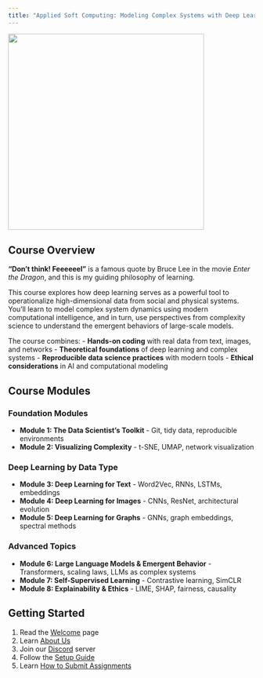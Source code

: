 ```yaml
---
title: "Applied Soft Computing: Modeling Complex Systems with Deep Learning"
---
```


![](legacy/logo.jpg){width=400px fig-align="center"}

## Course Overview

**"Don't think! Feeeeeel"** is a famous quote by Bruce Lee in the movie *Enter the Dragon*, and this is my guiding philosophy of learning.

This course explores how deep learning serves as a powerful tool to operationalize high-dimensional data from social and physical systems. You'll learn to model complex system dynamics using modern computational intelligence, and in turn, use perspectives from complexity science to understand the emergent behaviors of large-scale models.

The course combines:
- **Hands-on coding** with real data from text, images, and networks
- **Theoretical foundations** of deep learning and complex systems
- **Reproducible data science practices** with modern tools
- **Ethical considerations** in AI and computational modeling

## Course Modules

### Foundation Modules
- **Module 1: The Data Scientist's Toolkit** - Git, tidy data, reproducible environments
- **Module 2: Visualizing Complexity** - t-SNE, UMAP, network visualization

### Deep Learning by Data Type
- **Module 3: Deep Learning for Text** - Word2Vec, RNNs, LSTMs, embeddings
- **Module 4: Deep Learning for Images** - CNNs, ResNet, architectural evolution
- **Module 5: Deep Learning for Graphs** - GNNs, graph embeddings, spectral methods

### Advanced Topics
- **Module 6: Large Language Models & Emergent Behavior** - Transformers, scaling laws, LLMs as complex systems
- **Module 7: Self-Supervised Learning** - Contrastive learning, SimCLR
- **Module 8: Explainability & Ethics** - LIME, SHAP, fairness, causality

## Getting Started

1. Read the [Welcome](course/welcome.md) page
2. Learn [About Us](course/about.md)
3. Join our [Discord](course/discord.md) server
4. Follow the [Setup Guide](course/setup.qmd)
5. Learn [How to Submit Assignments](course/how-to-submit-assignment.md)
